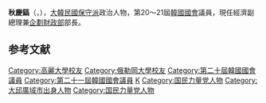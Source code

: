 {{Unreferenced|time=2020-07-08T08:50:47+00:00}}
{{Infobox politician
| name        = 秋慶鎬
| native_name = 추경호
| image       = 추경호 부총리 예방 받아 001 (cropped).jpg
| caption     = 
| birth_date = {{Birth date and age|1960|9|19}}
| birth_place = {{KOR}}[[慶尚北道|慶尚北道]][[達城郡|達城郡]]{{tsl|ko|다사면|多斯面}}<br>{{small|（今[[大邱廣域市|大邱廣域市]]達城郡多斯邑）}}
| residence = {{KOR}}[[大邱|大邱]][[達城郡|達城郡]]{{tsl|ko|화원읍|花園邑}}
| nationality   = {{ROK}}
| party         = {{PPP}}
| other_names = 
| alma_mater = [[高麗大學|高麗大學]]、[[俄勒岡大學|俄勒岡大學]]
| office        = {{ROK}}第9任經濟副總理兼[[企劃財政部|企劃財政部]]部長
| premier       = [[韩惪洙|韩惪洙]]
| term_start    = 2022年5月10日
| term_end      = 
| predecessor   = [[洪楠基|洪楠基]]
| successor     = 
| office2       = {{flagicon|South Korea}} 第20-21屆[[韓國國會|韓國國會]]議員
| term_start2   = 2016年5月30日
| term_end2     = 
| constituency2 = [[大邱|大邱]][[達城郡|達城郡]]
| predecessor2  = {{tsl|ko|이종진 (1950년)|李鍾鎭}}
| successor2    = 
}}

'''秋慶鎬'''（{{kor|추경호|秋慶鎬|Choo Kyung-ho}}，{{bd|1960年|9月19日}}），[[大韓民國|大韓民國]][[保守派|保守派]]政治人物，第20～21屆[[韓國國會|韓國國會]]議員，現任經濟副總理兼[[企劃財政部|企劃財政部]]部長。

== 参考文献 ==
<references />

{{DEFAULTSORT:Choo Kyung-ho}}
[[Category:高麗大學校友|Category:高麗大學校友]]
[[Category:俄勒岡大學校友|Category:俄勒岡大學校友]]
[[Category:第二十屆韓國國會議員|Category:第二十屆韓國國會議員]]
[[Category:第二十一屆韓國國會議員|Category:第二十一屆韓國國會議員]]
[[Category:秋姓|K]]
[[Category:国民力量党人物|Category:国民力量党人物]]
[[Category:大邱廣域市出身人物|Category:大邱廣域市出身人物]]
[[Category:国民力量党人物|Category:国民力量党人物]]
